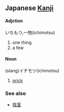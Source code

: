 == Japanese [[Kanji]] ==

==== '''Adjction''' ====

いちもつ,一物(ichimotsu)
#one thing
#a few

==== '''Noun''' ====

(slang)イチモツ(ichimotsu)
#[[prick]]

=== See also ===

*[[陰茎]]